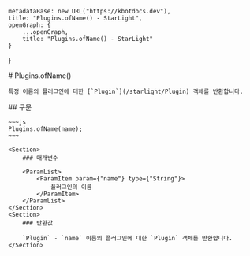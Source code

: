 
    metadataBase: new URL("https://kbotdocs.dev"),
    title: "Plugins.ofName() - StarLight",
    openGraph: {
        ...openGraph,
        title: "Plugins.ofName() - StarLight"
    }
}

<Section>
    # Plugins.ofName()

    특정 이름의 플러그인에 대한 [`Plugin`](/starlight/Plugin) 객체를 반환합니다.
</Section>
<Section>
    ## 구문

    ~~~js
    Plugins.ofName(name);
    ~~~

    <Section>
        ### 매개변수

        <ParamList>
            <ParamItem param={"name"} type={"String"}>
                플러그인의 이름
            </ParamItem>
        </ParamList>
    </Section>
    <Section>
        ### 반환값

        `Plugin` - `name` 이름의 플러그인에 대한 `Plugin` 객체를 반환합니다.
    </Section>
</Section>